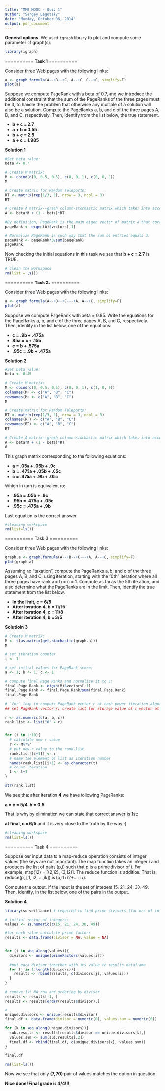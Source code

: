```yaml
---
title: "MMD MOOC - Quiz 1"
author: "Sergey Legotsky"
date: "Monday, October 06, 2014"
output: pdf_document
---
```


**General options**. We used `igraph` library to plot and compute some parameter of graph(s).
```r
library(igraph)
```

==========
**Task 1**
==========

Consider three Web pages with the following links:
```r
a <- graph.formula(A--+B--+C, A--+C, C--+C, simplify=F)
plot(a)
```

Suppose we compute PageRank with a beta of 0.7, and we introduce the additional constraint that the sum of the PageRanks of the three pages must be 3, to handle the problem that otherwise any multiple of a solution will also be a solution. Compute the PageRanks a, b, and c of the three pages A, B, and C, respectively. Then, identify from the list below, the true statement.

- **b + c = 2.7**
- **a + b = 0.55**
- **b + c = 2.5**
- **a + c = 1.985**

**Solution 1**
```r
#Set beta value:
beta <- 0.7

# Create M matrix:
M <- cbind(c(0, 0.5, 0.5), c(0, 0, 1), c(0, 0, 1))
M

# Create matrix for Random Teleports:
RT <- matrix(rep(1/3, 9), nrow = 3, ncol = 3)
RT

# Create A matrix--graph column-stochastic matrix which takes into account Random Teleports
A <- beta*M + (1 - beta)*RT

#By definition, PageRank is the main eigen vector of matrix A that corresponds to eigen value 1
pageRank <- eigen(A)$vectors[,1]

# Normalize PageRank in such way that the sum of entries equals 3:
pageRank <- pageRank*3/sum(pageRank)
pageRank
```

Now checking the initial equations in this task we see that **b + c = 2.7** is TRUE.

```r
# clean the workspace
rm(list = ls())
```
==========
**Task 2.**
==========

Consider three Web pages with the following links:
```r
a <- graph.formula(A--+B--+C---+A, A--+C, simplify=F)
plot(a)
```

Suppose we compute PageRank with beta = 0.85. Write the equations for the PageRanks a, b, and c of the three pages A, B, and C, respectively. Then, identify in the list below, one of the equations:

- **c = .9b + .475a**
- **85a = c + .15b**
- **c = b + .575a**
- **.95c = .9b + .475a**

**Solution 2**
```r
#Set beta value:
beta <- 0.85

# Create M matrix:
M <- cbind(c(0, 0.5, 0.5), c(0, 0, 1), c(1, 0, 0))
colnames(M) <- c("A", "B", "C")
rownames(M) <- c("A", "B", "C")
M

# Create matrix for Random Teleports:
RT <- matrix(rep(1/3, 9), nrow = 3, ncol = 3)
colnames(RT) <- c("A", "B", "C")
rownames(RT) <- c("A", "B", "C")
RT

# Create A matrix--graph column-stochastic matrix which takes into account Random Teleports
A <- beta*M + (1 - beta)*RT
A
```

This graph matrix corresponding to the following equations:

- **a = .05a + .05b + .9c**
- **b = .475a + .05b + .05c**
- **c = .475a + .9b + .05c**

Which in turn is equivalent to:

- **.95a = .05b + .9c**
- **.95b = .475a + .05c**
- **.95c = .475a + .9b**

Last equation is the correct answer

```r
#cleaning workspace
rm(list=ls())
```

==========
Task 3
==========

Consider three Web pages with the following links:
```r
graph.a <- graph.formula(A--+B--+C---+A, A--+C, simplify=F)
plot(graph.a)
```

Assuming no "taxation", compute the PageRanks a, b, and c of the three pages A, B, and C, using iteration, starting with the "0th" iteration where all three pages have rank a = b = c = 1. Compute as far as the 5th iteration, and also determine what the PageRanks are in the limit. Then, identify the true statement from the list below.

- **In the limit, c = 6/5**
- **After iteration 4, b = 11/16**
- **After iteration 4, c = 11/8**
- **After iteration 4, b = 3/5**

**Solutioin 3**
```r
# Create M matrix:
M <- t(as.matrix(get.stochastic(graph.a)))
M

# set iteration counter
t <- 1

# set initial values for PageRank score:
a <- 1; b <- 1; c <- 1

# compute final Page Ranks and normalize it to 1:
final.Page.Rank <- eigen(M)$vectors[,1]
final.Page.Rank <- final.Page.Rank/sum(final.Page.Rank)
final.Page.Rank

# `for` loop to compute PageRank vector r at each power iteration algorythm:
## set PageRank vector r; create list for storage value of r vector at each iteration:

r <- as.numeric(c(a, b, c))
rank.list <- list("0" = r)


for (i in 1:10){
  # calculate new r value
  r <- M%*%r
  # put new r value to the rank.list
  rank.list[[i+1]] <- r
  # name the element of list as iteration number
  names(rank.list)[i+1] <- as.character(t)
  # count iteration
  t <- t+1  
}

str(rank.list)
```

We see that after iteration **4** we have following PageRanks:

**a = c = 5/4; b = 0.5**

That is why by elimination we can state that correct answer is 1st:

**at final, c = 6/5** and it is very close to the truth by the way :)
```r
#cleaning workspace
rm(list=ls())
```

==========
Task 4
==========

Suppose our input data to a map-reduce operation consists of integer values (the keys are not important). The map function takes an integer i and produces the list of pairs (p,i) such that p is a prime divisor of i. For example, map(12) = [(2,12), (3,12)].
The reduce function is addition. That is, reduce(p, [i1, i2, ...,ik]) is (p,i1+i2+...+ik).

Compute the output, if the input is the set of integers 15, 21, 24, 30, 49. Then, identify, in the list below, one of the pairs in the output.

**Solution 4**
```r
library(surveillance) # required to find prime divisors (factors of integer)

# initial vector of integers:
values <- as.numeric(c(15, 21, 24, 30, 49))

#for each value calculate prime factors
results <- data.frame(divisor = NA, value = NA)


for (i in seq_along(values)){
  divisors <- unique(primeFactors(values[i]))
  
  #put each divisor together with its value to results dataframe
  for (j in 1:length(divisors)){
    results <- rbind(results, c(divisors[j], values[i]))
  }
}

# remove 1st NA row and ordering by divisor
results <- results[-1, ]
results <- results[order(results$divisor),]

# 
unique.divisors <- unique(results$divisor)
final.df <- data.frame(divisor = numeric(0), values.sum = numeric(0))

for (k in seq_along(unique.divisors)){
  sub.results <- results[results$divisor == unique.divisors[k],]
  values.sum <- sum(sub.results[,2])
  final.df <- rbind(final.df, c(unique.divisors[k], values.sum))
}

final.df

rm(list=ls())
```
Now we see that only  **(7, 70)** pair of values matches the option in question.

**Nice done! Final grade is 4/4!!!**